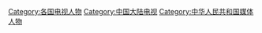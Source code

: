 [[Category:各国电视人物|Category:各国电视人物]]
[[Category:中国大陆电视|Category:中国大陆电视]]
[[Category:中华人民共和国媒体人物|Category:中华人民共和国媒体人物]]